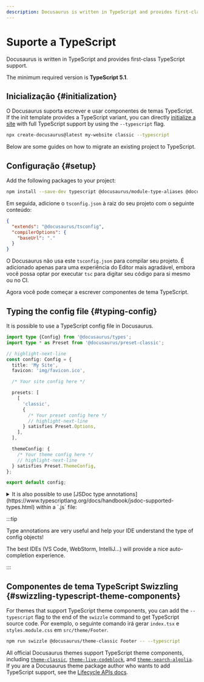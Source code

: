 ```yaml
---
description: Docusaurus is written in TypeScript and provides first-class TypeScript support.
---
```


# Suporte a TypeScript

Docusaurus is written in TypeScript and provides first-class TypeScript support.

The minimum required version is **TypeScript 5.1**.

## Inicialização {#initialization}

O Docusaurus suporta escrever e usar componentes de temas TypeScript. If the init template provides a TypeScript variant, you can directly [initialize a site](./installation.mdx#scaffold-project-website) with full TypeScript support by using the `--typescript` flag.

```bash
npx create-docusaurus@latest my-website classic --typescript
```

Below are some guides on how to migrate an existing project to TypeScript.

## Configuração {#setup}

Add the following packages to your project:

```bash npm2yarn
npm install --save-dev typescript @docusaurus/module-type-aliases @docusaurus/tsconfig @docusaurus/types
```

Em seguida, adicione o `tsconfig.json` à raiz do seu projeto com o seguinte conteúdo:

```json title="tsconfig.json"
{
  "extends": "@docusaurus/tsconfig",
  "compilerOptions": {
    "baseUrl": "."
  }
}
```

O Docusaurus não usa este `tsconfig.json` para compilar seu projeto. É adicionado apenas para uma experiência do Editor mais agradável, embora você possa optar por executar `tsc` para digitar seu código para si mesmo ou no CI.

Agora você pode começar a escrever componentes de tema TypeScript.

## Typing the config file {#typing-config}

It is possible to use a TypeScript config file in Docusaurus.

```ts title="docusaurus.config.ts"
import type {Config} from '@docusaurus/types';
import type * as Preset from '@docusaurus/preset-classic';

// highlight-next-line
const config: Config = {
  title: 'My Site',
  favicon: 'img/favicon.ico',

  /* Your site config here */

  presets: [
    [
      'classic',
      {
        /* Your preset config here */
        // highlight-next-line
      } satisfies Preset.Options,
    ],
  ],

  themeConfig: {
    /* Your theme config here */
    // highlight-next-line
  } satisfies Preset.ThemeConfig,
};

export default config;
```

<details>
  <summary>It is also possible to use [JSDoc type annotations](https://www.typescriptlang.org/docs/handbook/jsdoc-supported-types.html) within a `.js` file:</summary>

By default, the Docusaurus TypeScript config does not type-check JavaScript files.

The `// @ts-check` comment ensures the config file is properly type-checked when running `npx tsc`.

```js title="docusaurus.config.js"
// highlight-next-line
// @ts-check

// highlight-next-line
/** @type {import('@docusaurus/types').Config} */
const config = {
  tagline: 'Dinosaurs are cool',
  favicon: 'img/favicon.ico',

  /* Your site config here */

  presets: [
    [
      '@docusaurus/preset-classic',
      // highlight-next-line
      /** @type {import('@docusaurus/preset-classic').Options} */
      (
        {
          /* Your preset config here */
        }
      ),
    ],
  ],
  themeConfig:
    // highlight-next-line
    /** @type {import('@docusaurus/preset-classic').ThemeConfig} */
    (
      {
        /* Your theme config here */
      }
    ),
};

export default config;
```

</details>

:::tip

Type annotations are very useful and help your IDE understand the type of config objects!

The best IDEs (VS Code, WebStorm, IntelliJ...) will provide a nice auto-completion experience.

:::

## Componentes de tema TypeScript Swizzling {#swizzling-typescript-theme-components}

For themes that support TypeScript theme components, you can add the `--typescript` flag to the end of the `swizzle` command to get TypeScript source code. Por exemplo, o seguinte comando irá gerar `index.tsx` e `styles.module.css` em `src/theme/Footer`.

```bash npm2yarn
npm run swizzle @docusaurus/theme-classic Footer -- --typescript
```

All official Docusaurus themes support TypeScript theme components, including [`theme-classic`](./api/themes/theme-classic.mdx), [`theme-live-codeblock`](./api/themes/theme-live-codeblock.mdx), and [`theme-search-algolia`](./api/themes/theme-search-algolia.mdx). If you are a Docusaurus theme package author who wants to add TypeScript support, see the [Lifecycle APIs docs](./api/plugin-methods/extend-infrastructure.mdx#getTypeScriptThemePath).
